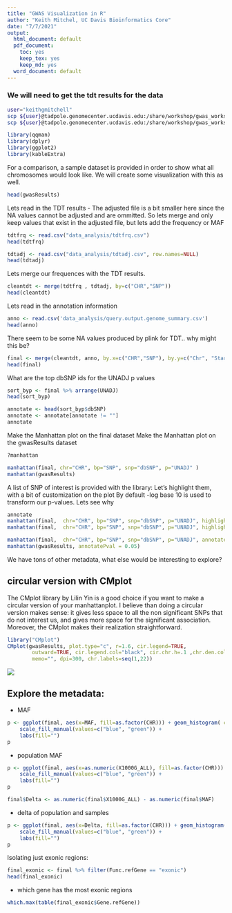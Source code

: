 ```yaml
---
title: "GWAS Visualization in R"
author: "Keith Mitchel, UC Davis Bioinformatics Core"
date: "7/7/2021"
output:
  html_document: default
  pdf_document:
    toc: yes
    keep_tex: yes
    keep_md: yes
  word_document: default
---
```


### We will need to get the tdt results for the data
```bash
user="keithgmitchell"
scp ${user}@tadpole.genomecenter.ucdavis.edu:/share/workshop/gwas_workshop/${user}/plink/tdtfrq.csv  .
scp ${user}@tadpole.genomecenter.ucdavis.edu:/share/workshop/gwas_workshop/${user}/plink/tdtadj.csv  .

```




```r
library(qqman)
library(dplyr)
library(ggplot2)
library(kableExtra)
```

For a comparison, a sample dataset is provided in order to show what all chromosomes would look like. We will create some visualization with this as well. 
```r
head(gwasResults)
```


Lets read in the TDT results
- The adjusted file is a bit smaller here since the NA values cannot be adjusted and are ommitted. So lets merge and only keep values that exist in the adjusted file, but lets add the frequency or MAF
```r
tdtfrq <- read.csv("data_analysis/tdtfrq.csv")
head(tdtfrq)
```

```r
tdtadj <- read.csv("data_analysis/tdtadj.csv", row.names=NULL)
head(tdtadj)
```
Lets merge our frequences with the TDT results. 
```r
cleantdt <- merge(tdtfrq , tdtadj, by=c("CHR","SNP"))
head(cleantdt)
```

Lets read in the annotation information
```r
anno <- read.csv('data_analysis/query.output.genome_summary.csv')
head(anno)
```

There seem to be some NA values produced by plink for TDT.. why might this be?
```r
final <- merge(cleantdt, anno, by.x=c("CHR","SNP"), by.y=c("Chr", "Start"))
head(final)
```
What are the top dbSNP ids for the UNADJ p values
```r
sort_byp <- final %>% arrange(UNADJ)
head(sort_byp)
```


```r
annotate <- head(sort_byp$dbSNP)
annotate <- annotate[annotate != ""]
annotate
```

Make the Manhattan plot on the final dataset
Make the Manhattan plot on the gwasResults dataset


```r
?manhattan
```

```r
manhattan(final, chr="CHR", bp="SNP", snp="dbSNP", p="UNADJ" )
manhattan(gwasResults)
```

A list of SNP of interest is provided with the library:
Let's highlight them, with a bit of customization on the plot
By default -log base 10 is used to transform our p-values. Lets see why
```r
annotate
manhattan(final,  chr="CHR", bp="SNP", snp="dbSNP", p="UNADJ", highlight = annotate, logp=F)
manhattan(final,  chr="CHR", bp="SNP", snp="dbSNP", p="UNADJ", highlight = annotate, logp=T)
```

```r
manhattan(final,  chr="CHR", bp="SNP", snp="dbSNP", p="UNADJ", annotatePval = 0.5)
manhattan(gwasResults, annotatePval = 0.05)
```




We have tons of other metadata, what else would be interesting to explore?


## circular version with CMplot
The CMplot library by Lilin Yin is a good choice if you want to make a circular version of your manhattanplot. I believe than doing a circular version makes sense: it gives less space to all the non significant SNPs that do not interest us, and gives more space for the significant association. Moreover, the CMplot makes their realization straightforward.

```r
library("CMplot")
CMplot(gwasResults, plot.type="c", r=1.6, cir.legend=TRUE,
        outward=TRUE, cir.legend.col="black", cir.chr.h=.1 ,chr.den.col="orange", file="jpg",
        memo="", dpi=300, chr.labels=seq(1,22))
```


![](../Circular-Manhattan.P.jpg)



## Explore the metadata:
- MAF
```r
p <- ggplot(final, aes(x=MAF, fill=as.factor(CHR))) + geom_histogram( color="#e9ecef", binwidth = 0.01, alpha=0.6, position = 'identity') +
    scale_fill_manual(values=c("blue", "green")) +
    labs(fill="")
p
```
- population MAF
```r
p <- ggplot(final, aes(x=as.numeric(X1000G_ALL), fill=as.factor(CHR))) + geom_histogram( color="#e9ecef", binwidth = 0.03, alpha=0.6, position = 'identity') +
    scale_fill_manual(values=c("blue", "green")) +
    labs(fill="")
p
```
```r
final$Delta <- as.numeric(final$X1000G_ALL) - as.numeric(final$MAF)
```

- delta of population and samples
```r
p <- ggplot(final, aes(x=Delta, fill=as.factor(CHR))) + geom_histogram( color="#e9ecef", binwidth = 0.03, alpha=0.4, position = 'identity') +
    scale_fill_manual(values=c("blue", "green")) +
    labs(fill="")
p
```


Isolating just exonic regions:
```r
final_exonic <- final %>% filter(Func.refGene == "exonic")
head(final_exonic)
```

- which gene has the most exonic regions
```r
which.max(table(final_exonic$Gene.refGene))
```




